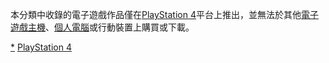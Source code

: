 {{Distinguished subcategory|PlayStation 4遊戲|作品}}
本分類中收錄的電子遊戲作品僅在[[PlayStation_4|PlayStation 4]]平台上推出，並無法於其他[[遊戲主機|電子遊戲主機]]、[[個人電腦|個人電腦]]或行動裝置上購買或下載。

[[Category:PlayStation_4遊戲|*]]
[[Category:平台独占游戏|PlayStation 4]]